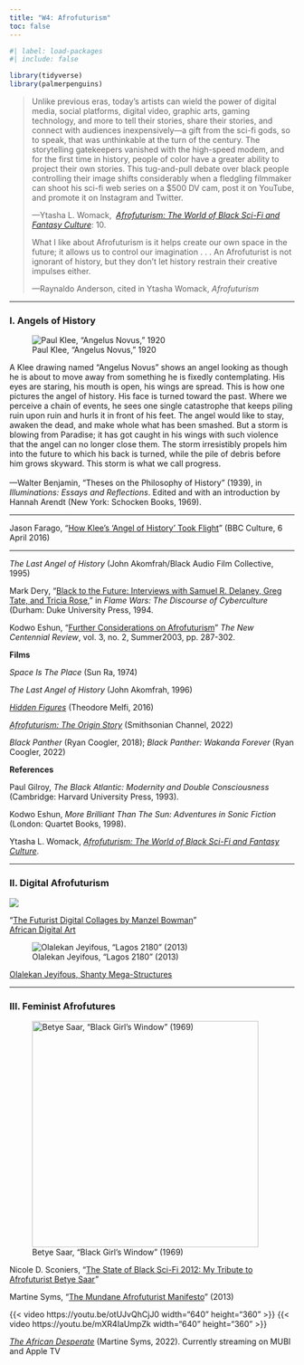 ```yaml
---
title: "W4: Afrofuturism"
toc: false
---
```


```r
#| label: load-packages
#| include: false

library(tidyverse)
library(palmerpenguins)
```

> Unlike previous eras, today's artists can wield the power of digital media, social platforms, digital video, graphic arts, gaming technology, and more to tell their stories, share their stories, and connect with audiences inexpensively---a gift from the sci-fi gods, so to speak, that was unthinkable at the turn of the century. The storytelling gatekeepers vanished with the high-speed modem, and for the first time in history, people of color have a greater ability to project their own stories. This tug-and-pull debate over black people controlling their image shifts considerably when a fledgling filmmaker can shoot his sci-fi web series on a \$500 DV cam, post it on YouTube, and promote it on Instagram and Twitter.
>
> ---Ytasha L. Womack,  [*Afrofuturism: The World of Black Sci-Fi and Fantasy Culture*](https://www.chicagoreviewpress.com/afrofuturism-products-9781613747964.php): 10.
>
> What I like about Afrofuturism is it helps create our own space in the future; it allows us to control our imagination . . . An Afrofuturist is not ignorant of history, but they don't let history restrain their creative impulses either.
>
> ---Raynaldo Anderson, cited in Ytasha Womack, *Afrofuturism*

------------------------------------------------------------------------

### I. Angels of History

::: {layout="[[49, -2, 49]]"}
![Paul Klee, "Angelus Novus," 1920](img/angelus-novus.jpg){fig-alt="Paul Klee, Angelus Novus"}

A Klee drawing named "Angelus Novus" shows an angel looking as though he is about to move away from something he is fixedly contemplating. His eyes are staring, his mouth is open, his wings are spread. This is how one pictures the angel of history. His face is turned toward the past. Where we perceive a chain of events, he sees one single catastrophe that keeps piling ruin upon ruin and hurls it in front of his feet. The angel would like to stay, awaken the dead, and make whole what has been smashed. But a storm is blowing from Paradise; it has got caught in his wings with such violence that the angel can no longer close them. The storm irresistibly propels him into the future to which his back is turned, while the pile of debris before him grows skyward. This storm is what we call progress.<br /><br />---Walter Benjamin, "Theses on the Philosophy of History" (1939), in *Illuminations: Essays and Reflections*. Edited and with an introduction by Hannah Arendt (New York: Schocken Books, 1969).
:::

------------------------------------------------------------------------

Jason Farago, "[How Klee's 'Angel of History' Took Flight](https://www.bbc.com/culture/article/20160401-how-klees-angel-of-history-took-flight)" (BBC Culture, 6 April 2016)

------------------------------------------------------------------------

*The Last Angel of History* (John Akomfrah/Black Audio Film Collective, 1995)

Mark Dery, "[Black to the Future: Interviews with Samuel R. Delaney, Greg Tate, and Tricia Rose](pdf/dery-afrofuturism.pdf)," in *Flame Wars: The Discourse of Cyberculture* (Durham: Duke University Press, 1994.

Kodwo Eshun, "[Further Considerations on Afrofuturism](pdf/eshun-afrofuturism.pdf)" *The New Centennial Review*, vol. 3, no. 2, Summer2003, pp. 287-302.

**Films**

*Space Is The Place* (Sun Ra, 1974)

*The Last Angel of History* (John Akomfrah, 1996)

[*Hidden Figures*](https://www.justwatch.com/us/movie/hidden-figures) (Theodore Melfi, 2016)

[*Afrofuturism: The Origin Story*](https://www.smithsonianchannel.com/special/afrofuturism-the-origin-story) (Smithsonian Channel, 2022)

*Black Panther* (Ryan Coogler, 2018); *Black Panther: Wakanda Forever* (Ryan Coogler, 2022)

**References**

Paul Gilroy, *The Black Atlantic: Modernity and Double Consciousness* (Cambridge: Harvard University Press, 1993).

Kodwo Eshun, *More Brilliant Than The Sun: Adventures in Sonic Fiction* (London: Quartet Books, 1998).

Ytasha L. Womack, [*Afrofuturism: The World of Black Sci-Fi and Fantasy Culture*](https://www.chicagoreviewpress.com/afrofuturism-products-9781613747964.php).

------------------------------------------------------------------------

### II. Digital Afrofuturism

[![](img/manzel-bowman.png)](https://www.manzel.biz/gallery)

"[The Futurist Digital Collages by Manzel Bowman](https://www.africandigitalart.com/the-futurist-digital-collages-by-manzel-bowman/)"\
[African Digital Art](http://africandigitalart.com)

![Olalekan Jeyifous, "Lagos 2180" (2013)](img/lagos-2180.png){fig-align="left" fig-alt="Olalekan Jeyifous, Lagos 2180"}  

[Olalekan Jeyifous, Shanty Mega-Structures](https://jeyifo.us/SMS)

------------------------------------------------------------------------

### III. Feminist Afrofutures

![Betye Saar, "Black Girl's Window" (1969)](img/betye-saar.jpg){width="400" fig-align="left" fig-alt="Betye Saar, Black Girl's Window, 1969"}

Nicole D. Sconiers, "[The State of Black Sci-Fi 2012: My Tribute to Afrofuturist Betye Saar](http://nicolesconiers.com/blog/2012/02/20/the-state-of-black-sci-fi-2012-my-tribute-to-afrofuturist-betye-saar/)"

Martine Syms, "[The Mundane Afrofuturist Manifesto](http://thirdrailquarterly.org/martine-syms-the-mundane-afrofuturist-manifesto/)" (2013)

{{< video https://youtu.be/otUJvQhCjJ0 width="640" height="360" >}} {{< video https://youtu.be/mXR4IaUmpZk width="640" height="360" >}}

[*The African Desperate*](https://mubi.com/films/the-african-desperate) (Martine Syms, 2022). Currently streaming on MUBI and Apple TV
